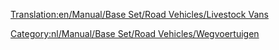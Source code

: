 [[Translation:en/Manual/Base Set/Road Vehicles/Livestock Vans]]

{{nl/Manual/Base Set/Road Vehicles/Wegvoertuig|name     = Talbott veewagen
  |img      = en/Manual/Base Set/Road Vehicles/Talbott Livestock Van.png
  |price    = £4.305 (€8.610) 
  |speed    = 30 mph (48 km/h)
  |annual   = £421 (€842)
  |designed = 1935
  |life     = 15
  |capacity = 14 stuks vee
}}
{{nl/Manual/Base Set/Road Vehicles/Wegvoertuig|name     = Uhl veewagen
  |img      = en/Manual/Base Set/Road Vehicles/Uhl Livestock Van.png
  |price    = £5.330 (€10.660)  
  |speed    = 55 mph (88 km/h)
  |annual   = £787 (€1.574)
  |designed = 1980
  |life     = 15
  |capacity = 16 stuks vee
}}
{{nl/Manual/Base Set/Road Vehicles/Wegvoertuig|name     = Foster veewagen
  |img      = en/Manual/Base Set/Road Vehicles/Foster Livestock Van.png
  |price    = £5.740 (€11.480) 
  |speed    = 70 mph (112 km/h)
  |annual   = £1.125 (€2.250)
  |designed = 2022
  |life     = 15
  |capacity = 18 stuks vee
}}

[[Category:nl/Manual/Base Set/Road Vehicles/Wegvoertuigen]]